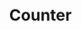 ---
title: Counter
description: ''
draft: true
repo: https://github.com
accessibility: https://github.com
---